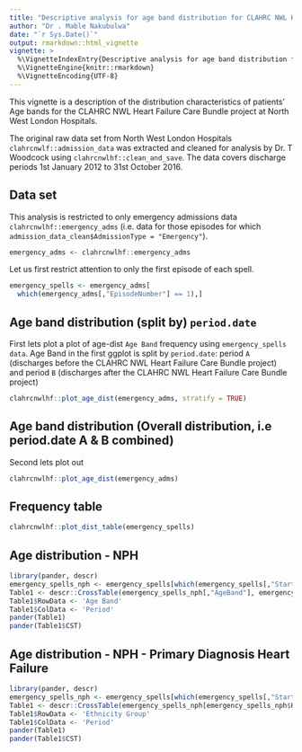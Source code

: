 ```yaml
---
title: "Descriptive analysis for age band distribution for CLAHRC NWL Heart Failure Care Bundle"
author: "Dr . Mable Nakubulwa"
date: "`r Sys.Date()`"
output: rmarkdown::html_vignette
vignette: >
  %\VignetteIndexEntry{Descriptive analysis for age band distribution for CLAHRC NWL Heart Failure Care Bundle}
  %\VignetteEngine{knitr::rmarkdown}
  %\VignetteEncoding{UTF-8}
---
```


This vignette is a description of the distribution characteristics of patients' Age bands for the CLAHRC NWL Heart Failure Care Bundle project at North West London Hospitals.

The original raw data set from North West London Hospitals `clahrcnwlf::admission_data` was extracted and cleaned for analysis by Dr. T Woodcock using `clahrcnwlhf::clean_and_save`. The data covers discharge periods 1st January 2012 to 31st October 2016.

## Data set
This analysis is restricted to only emergency admissions data `clahrcnwlhf::emergency_adms` (i.e. data for those episodes for which `admission_data_clean$AdmissionType = "Emergency"`).


```r

emergency_adms <- clahrcnwlhf::emergency_adms

```

Let us first restrict attention to only the first episode of each spell.

```r
emergency_spells <- emergency_adms[
  which(emergency_adms[,"EpisodeNumber"] == 1),]

```

## Age band distribution (split by) `period.date`

First lets plot a plot of age-dist `Age Band` frequency using `emergency_spells data`. Age Band in the first ggplot is  split by `period.date`: period `A` (discharges before the CLAHRC NWL Heart Failure Care Bundle project) and period `B` (discharges after the CLAHRC NWL Heart Failure Care Bundle project)

```r
clahrcnwlhf::plot_age_dist(emergency_adms, stratify = TRUE)
```


## Age band distribution (Overall distribution, i.e period.date A & B combined)
Second lets plot out 

```r
clahrcnwlhf::plot_age_dist(emergency_adms)

```

## Frequency table

```r

clahrcnwlhf::plot_dist_table(emergency_spells)

```

## Age distribution - NPH

```r
library(pander, descr)
emergency_spells_nph <- emergency_spells[which(emergency_spells[,"StartWardSite"] == "NPH"),]
Table1 <- descr::CrossTable(emergency_spells_nph[,"AgeBand"], emergency_spells_nph[,"period.date"], expected = FALSE, prop.r = FALSE, prop.t = FALSE, prop.chisq = FALSE, chisq = TRUE)
Table1$RowData <- 'Age Band'
Table1$ColData <- 'Period'
pander(Table1)
pander(Table1$CST)
```


## Age distribution - NPH - Primary Diagnosis Heart Failure

```r
library(pander, descr)
emergency_spells_nph <- emergency_spells[which(emergency_spells[,"StartWardSite"] == "NPH"),]
Table1 <- descr::CrossTable(emergency_spells_nph[emergency_spells_nph$Heart.Failure.Episode == TRUE,"AgeBand"], emergency_spells_nph[emergency_spells_nph$Heart.Failure.Episode == TRUE,"period.date"], expected = FALSE, prop.r = FALSE, prop.t = FALSE, prop.chisq = TRUE, chisq = TRUE)
Table1$RowData <- 'Ethnicity Group'
Table1$ColData <- 'Period'
pander(Table1)
pander(Table1$CST)
```


